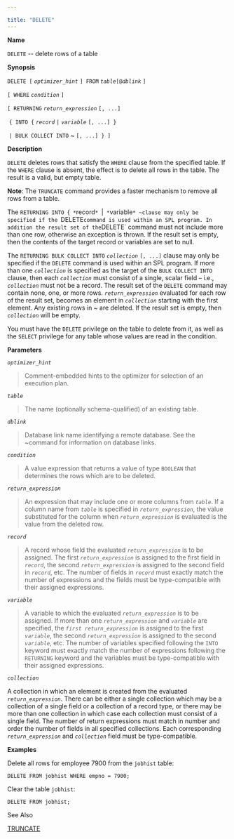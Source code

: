 ---

title: "DELETE"
---

<div id="delete" class="registered_link"></div>

**Name**

`DELETE` -- delete rows of a table

**Synopsis**

`DELETE [` *`optimizer_hint`* `] FROM` *`table`*`[@`*`dblink`* `]`

  `[ WHERE` *`condition`* `]`

  `[ RETURNING` *`return_expression`* `[, ...]`

​      `{ INTO {` *`record`* `|` *`variable`* `[, ...] }`

​      `| BULK COLLECT INTO` *~* `[, ...] } ]`

**Description**

`DELETE` deletes rows that satisfy the `WHERE` clause from the specified table. If the `WHERE` clause is absent, the effect is to delete all rows in the table. The result is a valid, but empty table.

**Note**: The `TRUNCATE` command provides a faster mechanism to remove all rows from a table.

The `RETURNING INTO `{` *`record`* `|` *`variable`* ~clause may only be specified if the `DELETE` command is used within an SPL program. In addition the result set of the `DELETE` command must not include more than one row, otherwise an exception is thrown. If the result set is empty, then the contents of the target record or variables are set to null.

The `RETURNING BULK COLLECT INTO` *`collection`* `[, ...]` clause may only be specified if the `DELETE` command is used within an SPL program. If more than one *`collection`* is specified as the target of the `BULK COLLECT INTO` clause, then each *`collection`* must consist of a single, scalar field – i.e., *`collection`* must not be a record. The result set of the `DELETE` command may contain none, one, or more rows. *`return_expression`* evaluated for each row of the result set, becomes an element in *`collection`* starting with the first element. Any existing rows in *~* are deleted. If the result set is empty, then *`collection`* will be empty.

You must have the `DELETE` privilege on the table to delete from it, as well as the `SELECT` privilege for any table whose values are read in the condition.



**Parameters**

*`optimizer_hint`*

> Comment-embedded hints to the optimizer for selection of an execution plan.

*`table`*

> The name (optionally schema-qualified) of an existing table.

*`dblink`*

> Database link name identifying a remote database. See the ~command for information on database links.

*`condition`*

> A value expression that returns a value of type `BOOLEAN` that determines the rows which are to be deleted.

*`return_expression`*

> An expression that may include one or more columns from *`table`*. If a column name from *`table`* is specified in *`return_expression`*, the value substituted for the column when *`return_expression`* is evaluated is the value from the deleted row.

*`record`*

> A record whose field the evaluated *`return_expression`* is to be assigned. The first *`return_expression`* is assigned to the first field in *`record`*, the second *`return_expression`* is assigned to the second field in *`record`*, etc. The number of fields in *`record`* must exactly match the number of expressions and the fields must be type-compatible with their assigned expressions.

*`variable`*

> A variable to which the evaluated *`return_expression`* is to be assigned. If more than one *`return_expression`* and *`variable`* are specified, the *`first return_expression`* is assigned to the first *`variable`*, the second *`return_expression`* is assigned to the second *`variable`*, etc. The number of variables specified following the `INTO` keyword must exactly match the number of expressions following the `RETURNING` keyword and the variables must be type-compatible with their assigned expressions.

*`collection`*

A collection in which an element is created from the evaluated *`return_expression`*. There can be either a single collection which may be a collection of a single field or a collection of a record type, or there may be more than one collection in which case each collection must consist of a single field. The number of return expressions must match in number and order the number of fields in all specified collections. Each corresponding *`return_expression`* and *`collection`* field must be type-compatible.

**Examples**

Delete all rows for employee 7900 from the `jobhist` table:

```
DELETE FROM jobhist WHERE empno = 7900;
```

Clear the table `jobhist`:

```
DELETE FROM jobhist;
```

See Also

[TRUNCATE](https://www.enterprisedb.com/edb-docs/d/edb-postgres-advanced-server/reference/database-compatibility-for-oracle-developers-reference-guide/11/Database_Compatibility_for_Oracle_Developers_Reference_Guide.1.092.html#)